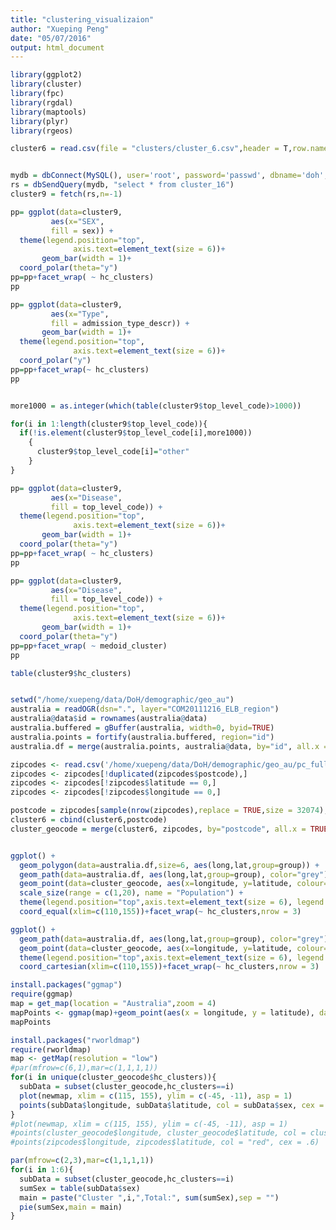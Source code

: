```yaml
---
title: "clustering_visualizaion"
author: "Xueping Peng"
date: "05/07/2016"
output: html_document
---
```



```r
library(ggplot2)
library(cluster)
library(fpc)
library(rgdal)
library(maptools)
library(plyr)
library(rgeos)
```


```r

cluster6 = read.csv(file = "clusters/cluster_6.csv",header = T,row.names=1)


mydb = dbConnect(MySQL(), user='root', password='passwd', dbname='doh', host='qcis4')
rs = dbSendQuery(mydb, "select * from cluster_16")
cluster9 = fetch(rs,n=-1)

pp= ggplot(data=cluster9, 
         aes(x="SEX",
         fill = sex)) + 
  theme(legend.position="top",
              axis.text=element_text(size = 6))+
       geom_bar(width = 1)+
  coord_polar(theta="y")
pp=pp+facet_wrap( ~ hc_clusters)
pp

pp= ggplot(data=cluster9, 
         aes(x="Type",
         fill = admission_type_descr)) + 
       geom_bar(width = 1)+
  theme(legend.position="top",
              axis.text=element_text(size = 6))+
  coord_polar("y")
pp=pp+facet_wrap(~ hc_clusters)
pp


more1000 = as.integer(which(table(cluster9$top_level_code)>1000))

for(i in 1:length(cluster9$top_level_code)){
  if(!is.element(cluster9$top_level_code[i],more1000))
    {
      cluster9$top_level_code[i]="other"
    }
}

pp= ggplot(data=cluster9, 
         aes(x="Disease",
         fill = top_level_code)) + 
  theme(legend.position="top",
              axis.text=element_text(size = 6))+
       geom_bar(width = 1)+
  coord_polar(theta="y")
pp=pp+facet_wrap( ~ hc_clusters)
pp

pp= ggplot(data=cluster9, 
         aes(x="Disease",
         fill = top_level_code)) + 
  theme(legend.position="top",
              axis.text=element_text(size = 6))+
       geom_bar(width = 1)+
  coord_polar(theta="y")
pp=pp+facet_wrap( ~ medoid_cluster)
pp

table(cluster9$hc_clusters)


setwd("/home/xuepeng/data/DoH/demographic/geo_au")
australia = readOGR(dsn=".", layer="COM20111216_ELB_region")
australia@data$id = rownames(australia@data)
australia.buffered = gBuffer(australia, width=0, byid=TRUE)
australia.points = fortify(australia.buffered, region="id")
australia.df = merge(australia.points, australia@data, by="id", all.x = TRUE)

zipcodes <- read.csv('/home/xuepeng/data/DoH/demographic/geo_au/pc_full_lat_long.csv', header = T)
zipcodes <- zipcodes[!duplicated(zipcodes$postcode),]
zipcodes <- zipcodes[!zipcodes$latitude == 0,]
zipcodes <- zipcodes[!zipcodes$longitude == 0,]

postcode = zipcodes[sample(nrow(zipcodes),replace = TRUE,size = 32074),"postcode"]
cluster6 = cbind(cluster6,postcode)
cluster_geocode = merge(cluster6, zipcodes, by="postcode", all.x = TRUE)


ggplot() +
  geom_polygon(data=australia.df,size=6, aes(long,lat,group=group)) +
  geom_path(data=australia.df, aes(long,lat,group=group), color="grey") +
  geom_point(data=cluster_geocode, aes(x=longitude, y=latitude, colour=sex)) +
  scale_size(range = c(1,20), name = "Population") +
  theme(legend.position="top",axis.text=element_text(size = 6), legend.title=element_blank())+
  coord_equal(xlim=c(110,155))+facet_wrap(~ hc_clusters,nrow = 3)

ggplot() +
  geom_path(data=australia.df, aes(long,lat,group=group), color="grey") +
  geom_point(data=cluster_geocode, aes(x=longitude, y=latitude, colour=sex)) +
  theme(legend.position="top",axis.text=element_text(size = 6), legend.title=element_blank())+
  coord_cartesian(xlim=c(110,155))+facet_wrap(~ hc_clusters,nrow = 3)


```


```r
install.packages("ggmap")
require(ggmap)
map = get_map(location = "Australia",zoom = 4)
mapPoints <- ggmap(map)+geom_point(aes(x = longitude, y = latitude), data = cluster_geocode, alpha = .5)+facet_wrap(~ hc_clusters,nrow = 3)
mapPoints

```

```r
install.packages("rworldmap")
require(rworldmap)
map <- getMap(resolution = "low")
#par(mfrow=c(6,1),mar=c(1,1,1,1))
for(i in unique(cluster_geocode$hc_clusters)){
  subData = subset(cluster_geocode,hc_clusters==i)
  plot(newmap, xlim = c(115, 155), ylim = c(-45, -11), asp = 1)
  points(subData$longitude, subData$latitude, col = subData$sex, cex = .6)
}
#plot(newmap, xlim = c(115, 155), ylim = c(-45, -11), asp = 1)
#points(cluster_geocode$longitude, cluster_geocode$latitude, col = cluster_geocode$hc_clusters, cex = .6)
#points(zipcodes$longitude, zipcodes$latitude, col = "red", cex = .6)

```

```r
par(mfrow=c(2,3),mar=c(1,1,1,1))
for(i in 1:6){
  subData = subset(cluster_geocode,hc_clusters==i)
  sumSex = table(subData$sex)
  main = paste("Cluster ",i,",Total:", sum(sumSex),sep = "")
  pie(sumSex,main = main)
}

```
